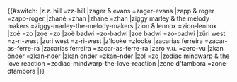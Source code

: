 <noinclude>
{{notice|BillboardDecode子模版，不可直接调用。}}</noinclude><includeonly>{{#switch:{{lc:{{{1}}}}}
|z.z. hill =zz-hill
|zager & evans =zager-evans
|zapp & roger =zapp-roger
|zhané =zhan
|zhane =zhan
|ziggy marley & the melody makers =ziggy-marley-the-melody-makers
|zion & lennox =zion-lennox
|zoé =zo
|zoe =zo
|zoë badwi =zo-badwi
|zoe badwi =zo-badwi
|züri west =z-ri-west
|zuri west =z-ri-west
|z'looke =zlooke
|zacarías ferreíra =zacar-as-ferre-ra
|zacarias ferreira =zacar-as-ferre-ra
|zero v.u. =zero-vu
|zkan önder =zkan-nder
|zkan onder =zkan-nder
|zo! =zo
|zodiac mindwarp & the love reaction =zodiac-mindwarp-the-love-reaction
|zone d'tambora =zone-dtambora
|{{urlencode:{{{1}}}}}}}</includeonly>